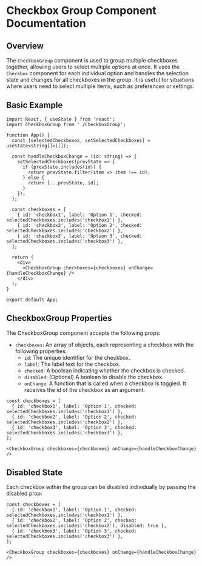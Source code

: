 
<Meta title="Components/CheckboxGroup" component={CheckboxGroup} />

# Checkbox Group Component Documentation

## Overview

The `CheckboxGroup` component is used to group multiple checkboxes together, allowing users to select multiple options at once. It uses the `Checkbox` component for each individual option and handles the selection state and changes for all checkboxes in the group. It is useful for situations where users need to select multiple items, such as preferences or settings.

## Basic Example

```tsx
import React, { useState } from 'react';
import CheckboxGroup from './CheckboxGroup';

function App() {
  const [selectedCheckboxes, setSelectedCheckboxes] = useState<string[]>([]);

  const handleCheckboxChange = (id: string) => {
    setSelectedCheckboxes(prevState => {
      if (prevState.includes(id)) {
        return prevState.filter(item => item !== id);
      } else {
        return [...prevState, id];
      }
    });
  };

  const checkboxes = [
    { id: 'checkbox1', label: 'Option 1', checked: selectedCheckboxes.includes('checkbox1') },
    { id: 'checkbox2', label: 'Option 2', checked: selectedCheckboxes.includes('checkbox2') },
    { id: 'checkbox3', label: 'Option 3', checked: selectedCheckboxes.includes('checkbox3') },
  ];

  return (
    <div>
      <CheckboxGroup checkboxes={checkboxes} onChange={handleCheckboxChange} />
    </div>
  );
}

export default App;
```

## CheckboxGroup Properties

The CheckboxGroup component accepts the following props:

- `checkboxes`: An array of objects, each representing a checkbox with the following properties:
  - `id`: The unique identifier for the checkbox.
  - `label`: The label text for the checkbox.
  - `checked`: A boolean indicating whether the checkbox is checked.
  - `disabled`: (Optional) A boolean to disable the checkbox.
  - `onChange`: A function that is called when a checkbox is toggled. It receives the id of the checkbox as an argument.

```tsx
const checkboxes = [
  { id: 'checkbox1', label: 'Option 1', checked: selectedCheckboxes.includes('checkbox1') },
  { id: 'checkbox2', label: 'Option 2', checked: selectedCheckboxes.includes('checkbox2') },
  { id: 'checkbox3', label: 'Option 3', checked: selectedCheckboxes.includes('checkbox3') },
];

<CheckboxGroup checkboxes={checkboxes} onChange={handleCheckboxChange} />
```

## Disabled State

Each checkbox within the group can be disabled individually by passing the disabled prop:

```tsx
const checkboxes = [
  { id: 'checkbox1', label: 'Option 1', checked: selectedCheckboxes.includes('checkbox1') },
  { id: 'checkbox2', label: 'Option 2', checked: selectedCheckboxes.includes('checkbox2'), disabled: true },
  { id: 'checkbox3', label: 'Option 3', checked: selectedCheckboxes.includes('checkbox3') },
];

<CheckboxGroup checkboxes={checkboxes} onChange={handleCheckboxChange} />
```